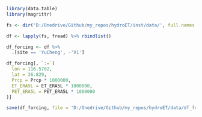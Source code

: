 ```r
library(data.table)
library(magrittr)
```

```r
fs <- dir('D:/Onedrive/Github/my_repos/hydroET/inst/data/', full.names = T)

df <- lapply(fs, fread) %>% rbindlist()
```

```r
df_forcing <- df %>% 
  .[site == 'YuCheng', -'V1']

df_forcing[, `:=`(
  lon = 116.5702,
  lat = 36.829,
  Prcp = Prcp * 1000000,
  ET_ERA5L = ET_ERA5L * 1000000,
  PET_ERA5L = PET_ERA5L * 1000000
)]
```

```r
save(df_forcing, file = 'D:/Onedrive/Github/my_repos/hydroET/data/df_forcing.rda')
```
